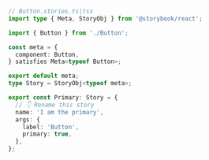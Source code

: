 ```ts
// Button.stories.ts|tsx
import type { Meta, StoryObj } from '@storybook/react';

import { Button } from './Button';

const meta = {
  component: Button,
} satisfies Meta<typeof Button>;

export default meta;
type Story = StoryObj<typeof meta>;

export const Primary: Story = {
  // 👇 Rename this story
  name: 'I am the primary',
  args: {
    label: 'Button',
    primary: true,
  },
};
```
